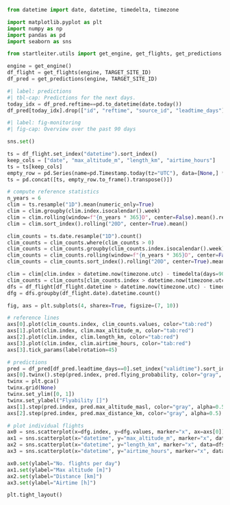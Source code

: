 ```python
from datetime import date, datetime, timedelta, timezone

import matplotlib.pyplot as plt
import numpy as np
import pandas as pd
import seaborn as sns

from startleiter.utils import get_engine, get_flights, get_predictions

engine = get_engine()
df_flight = get_flights(engine, TARGET_SITE_ID)
df_pred = get_predictions(engine, TARGET_SITE_ID)
```

```python
#| label: predictions
#| tbl-cap: Predictions for the next days.
today_idx = df_pred.reftime==pd.to_datetime(date.today())
df_pred[today_idx].drop(["id", "reftime", "source_id", "leadtime_days"], axis=1)
```

```python
#| label: fig-monitoring
#| fig-cap: Overview over the past 90 days

sns.set()

ts = df_flight.set_index("datetime").sort_index()
keep_cols = ["date", "max_altitude_m", "length_km", "airtime_hours"]
ts = ts[keep_cols]
empty_row = pd.Series(name=pd.Timestamp.today(tz="UTC"), data=[None,] * len(keep_cols), index=keep_cols)
ts = pd.concat([ts, empty_row.to_frame().transpose()])

# compute reference statistics
n_years = 6
clim = ts.resample("1D").mean(numeric_only=True)
clim = clim.groupby(clim.index.isocalendar().week)
clim = clim.rolling(window=f"{n_years * 365}D", center=False).mean().reset_index(0, drop=True)
clim = clim.sort_index().rolling("20D", center=True).mean()

clim_counts = ts.date.resample("1D").count()
clim_counts = clim_counts.where(clim_counts > 0)
clim_counts = clim_counts.groupby(clim_counts.index.isocalendar().week)
clim_counts = clim_counts.rolling(window=f"{n_years * 365}D", center=False).mean().reset_index(0, drop=True)
clim_counts = clim_counts.sort_index().rolling("20D", center=True).mean()

clim = clim[clim.index > datetime.now(timezone.utc) - timedelta(days=90)]
clim_counts = clim_counts[clim_counts.index > datetime.now(timezone.utc) - timedelta(days=90)]
dfs = df_flight[df_flight.datetime > datetime.now(timezone.utc) - timedelta(days=90)]
dfg = dfs.groupby(df_flight.date).datetime.count()

fig, axs = plt.subplots(4, sharex=True, figsize=(7, 10))

# reference lines
axs[0].plot(clim_counts.index, clim_counts.values, color="tab:red")
axs[1].plot(clim.index, clim.max_altitude_m, color="tab:red")
axs[2].plot(clim.index, clim.length_km, color="tab:red")
axs[3].plot(clim.index, clim.airtime_hours, color="tab:red")
axs[3].tick_params(labelrotation=45)

# predictions
pred = df_pred[df_pred.leadtime_days==0].set_index("validtime").sort_index()
axs[0].twinx().step(pred.index, pred.flying_probability, color="gray", alpha=0.5)
twinx = plt.gca()
twinx.grid(None)
twinx.set_ylim([0, 1])
twinx.set_ylabel("Flyability []")
axs[1].step(pred.index, pred.max_altitude_masl, color="gray", alpha=0.5)
axs[2].step(pred.index, pred.max_distance_km, color="gray", alpha=0.5)

# plot individual flights
ax0 = sns.scatterplot(x=dfg.index, y=dfg.values, marker="x", ax=axs[0])
ax1 = sns.scatterplot(x="datetime", y="max_altitude_m", marker="x", data=dfs, ax=axs[1])
ax2 = sns.scatterplot(x="datetime", y="length_km", marker="x", data=dfs, ax=axs[2])
ax3 = sns.scatterplot(x="datetime", y="airtime_hours", marker="x", data=dfs, ax=axs[3])

ax0.set(ylabel="No. flights per day")
ax1.set(ylabel="Max altitude [m]")
ax2.set(ylabel="Distance [km]")
ax3.set(ylabel="Airtime [h]")

plt.tight_layout()
```